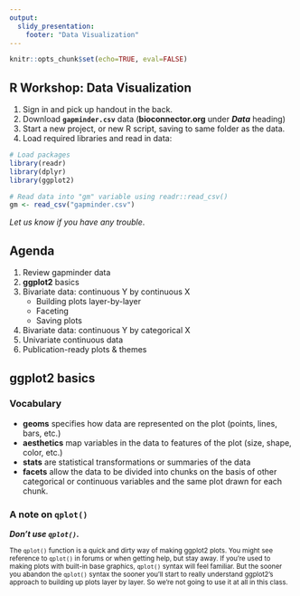 ```yaml
---
output: 
  slidy_presentation:
    footer: "Data Visualization"
---
```


```r
knitr::opts_chunk$set(echo=TRUE, eval=FALSE)
```

## R Workshop: Data Visualization

1. Sign in and pick up handout in the back.
1. Download **`gapminder.csv`** data (**bioconnector.org** under **_Data_** heading)
1. Start a new project, or new R script, saving to same folder as the data.
1. Load required libraries and read in data:

```r
# Load packages
library(readr)
library(dplyr)
library(ggplot2)

# Read data into "gm" variable using readr::read_csv()
gm <- read_csv("gapminder.csv")
```

_Let us know if you have any trouble_.

## Agenda

1. Review gapminder data
1. **ggplot2** basics
1. Bivariate data: continuous Y by continuous X
    - Building plots layer-by-layer
    - Faceting
    - Saving plots
1. Bivariate data: continuous Y by categorical X
1. Univariate continuous data
1. Publication-ready plots & themes

## **ggplot2** basics

### Vocabulary

- **geoms** specifies how data are represented on the plot (points, lines, bars, etc.)
- **aesthetics** map variables in the data to features of the plot (size, shape, color, etc.)
- **stats** are statistical transformations or summaries of the data
- **facets** allow the data to be divided into chunks on the basis of other categorical or continuous variables and the same plot drawn for each chunk.

### A note on `qplot()`

**_Don't use `qplot()`._** 

<small>The `qplot()` function is a quick and dirty way of making ggplot2 plots. You might see reference to `qplot()` in forums or when getting help, but stay away. If you're used to making plots with built-in base graphics, `qplot()` syntax will feel familiar. But the sooner you abandon the `qplot()` syntax the sooner you'll start to really understand ggplot2's approach to building up plots layer by layer. So we're not going to use it at all in this class.</smaller>
